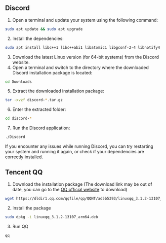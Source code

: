## Discord

1. Open a terminal and update your system using the following command:

```bash
sudo apt update && sudo apt upgrade
```

2. Install the dependencies:

```bash
sudo apt install libc++1 libc++abi1 libatomic1 libgconf-2-4 libnotify4 libnspr4 libnss3 libxss1 libxtst6 xdg-utils
```

3. Download the latest Linux version (for 64-bit systems) from the Discord website.
4. Open a terminal and switch to the directory where the downloaded Discord installation package is located:

```bash
cd Downloads
```

5. Extract the downloaded installation package:

```bash
tar -xvzf discord-*.tar.gz
```

6. Enter the extracted folder:

```bash
cd discord-*
```

7. Run the Discord application:

```bash
./Discord
```

If you encounter any issues while running Discord, you can try restarting your system and running it again, or check if your dependencies are correctly installed.

## Tencent QQ

1. Download the installation package (The download link may be out of date, you can go to the [QQ official website](https://im.qq.com/linuxqq/index.shtml) to download)

```bash
wget https://dldir1.qq.com/qqfile/qq/QQNT/ad5b5393/linuxqq_3.1.2-13107_arm64.deb
```

2. Install the package

```bash
sudo dpkg -i linuxqq_3.1.2-13107_arm64.deb
```

3. Run QQ

```bash
qq
```
